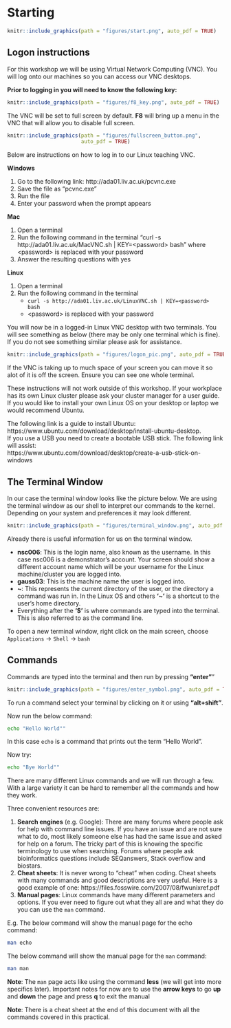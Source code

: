# Starting
```r
knitr::include_graphics(path = "figures/start.png", auto_pdf = TRUE)
```  

## Logon instructions  
For this workshop we will be using Virtual Network Computing (VNC). You will log onto our machines so you can access our VNC desktops.

__Prior to logging in you will need to know the following key:__

```r
knitr::include_graphics(path = "figures/f8_key.png", auto_pdf = TRUE)
```  

The VNC will be set to full screen by default. __F8__ will bring up a menu in the VNC that will allow you to disable full screen.

```r
knitr::include_graphics(path = "figures/fullscreen_button.png", 
                        auto_pdf = TRUE)
``` 

Below are instructions on how to log in to our Linux teaching VNC.

__Windows__

1. Go to the following link: http://ada01.liv.ac.uk/pcvnc.exe
2. Save the file as "pcvnc.exe"
3. Run the file
4. Enter your password when the prompt appears

__Mac__

1. Open a terminal
2. Run the following command in the terminal "curl -s http://ada01.liv.ac.uk/MacVNC.sh | KEY=\<password\> bash" where \<password\> is replaced with your password
3. Answer the resulting questions with yes

__Linux__

1. Open a terminal
2. Run the following command in the terminal 
    - `curl -s http://ada01.liv.ac.uk/LinuxVNC.sh | KEY=<password> bash` 
    - \<password\> is replaced with your password

You will now be in a logged-in Linux VNC desktop with two terminals. You will see something as below (there may be only one terminal which is fine). If you do not see something similar please ask for assistance.
```r
knitr::include_graphics(path = "figures/logon_pic.png", auto_pdf = TRUE)
``` 

If the VNC is taking up to much space of your screen you can move it so alot of it is off the screen. Ensure you can see one whole terminal.

These instructions will not work outside of this workshop. If your workplace has its own Linux cluster please ask your cluster manager for a user guide. If you would like to install your own Linux OS on your desktop or laptop we would recommend Ubuntu. 

The following link is a guide to install Ubuntu:  
https://www.ubuntu.com/download/desktop/install-ubuntu-desktop.  
If you use a USB you need to create a bootable USB stick. The following link will assist:  
https://www.ubuntu.com/download/desktop/create-a-usb-stick-on-windows 

## The Terminal Window
In our case the terminal window looks like the picture below. We are using the terminal window as our shell to interpret our commands to the kernel. Depending on your system and preferences it may look different.
```r
knitr::include_graphics(path = "figures/terminal_window.png", auto_pdf = TRUE)
``` 

Already there is useful information for us on the terminal window.

- __nsc006__: This is the login name, also known as the username. In this case nsc006 is a demonstrator's account. Your screen should show a different account name which will be your username for the Linux machine/cluster you are logged into.
- __gauss03__: This is the machine name the user is logged into.
- __\~__: This represents the current directory of the user, or the directory a command was run in. In the Linux OS and others __'\~'__ is a shortcut to the user's home directory.
- Everything after the __'$'__ is where commands are typed into the terminal. This is also referred to as the command line.

To open a new terminal window, right click on the main screen, choose `Applications` -> `Shell` -> `bash`

## Commands
Commands are typed into the terminal and then run by pressing __"enter"__"
```r
knitr::include_graphics(path = "figures/enter_symbol.png", auto_pdf = TRUE)
``` 

To run a command select your terminal by clicking on it or using __"alt+shift"__.

Now run the below command:
```bash
echo "Hello World"" 
``` 

In this case `echo` is a command that prints out the term "Hello World".

Now try:
```bash
echo "Bye World"" 
```

There are many different Linux commands and we will run through a few. With a large variety it can be hard to remember all the commands and how they work. 

Three convenient resources are:

1. __Search engines__ (e.g. Google): There are many forums where people ask for help with command line issues. If you have an issue and are not sure what to do, most likely someone else has had the same issue and asked for help on a forum. The tricky part of this is knowing the specific terminology to use when searching. Forums where people ask bioinformatics questions include SEQanswers, Stack overflow and biostars.
2. __Cheat sheets__: It is never wrong to "cheat" when coding. Cheat sheets with many commands and good descriptions are very useful. Here is a good example of one: https://files.fosswire.com/2007/08/fwunixref.pdf
3. __Manual pages__: Linux commands have many different parameters and options. If you ever need to figure out what they all are and what they do you can use the `man` command.

E.g. The below command will show the manual page for the echo command:
```bash
man echo
```

The below command will show the manual page for the `man` command:
```bash
man man
```
__Note__: The `man` page acts like using the command __less__ (we will get into more specifics later). Important notes for now are to use the __arrow keys__ to go __up__ and __down__ the page and press __q__ to exit the manual

__Note__: There is a cheat sheet at the end of this document with all the commands covered in this practical.

